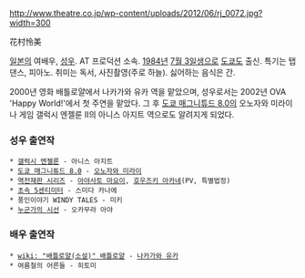 http://www.theatre.co.jp/wp-content/uploads/2012/06/rj_0072.jpg?width=300

花村怜美

[[일본]]의 여배우, [[성우]]. AT 프로덕션 소속. [[1984년]] [[7월 3일]]생으로 [[도쿄]]도 출신. 특기는 탭댄스, 피아노. 취미는 독서, 사진촬영(주로 하늘). 싫어하는 음식은 간.

2000년 영화 배틀로얄에서 나카가와 유카 역을 맡았으며, 성우로서는 2002년 OVA 'Happy World!'에서 첫 주연을 맡았다. 그 후 [[도쿄 매그니튜드 8.0]]의 오노자와 미라이나 게임 갤럭시 엔젤룬 II의 아니스 아지트 역으로도 알려지게 되었다.

=== 성우 출연작 ===
 * [[갤럭시 엔젤룬]] - 아니스 아지트
 * [[도쿄 매그니튜드 8.0]] - [[오노자와 미라이]]
 * [[역전재판 시리즈]] - [[아야사토 마요이]], [[호우즈키 아카네]](PV, 특별법정)
 * [[초속 5센티미터]] - 스미다 카나에
 * 풍인이야기 WINDY TALES - 미키
 * [[누군가의 시선]] - 오카무라 아야

=== 배우 출연작 ===
 * [[wiki: "배틀로얄(소설)" 배틀로얄]] - [[나카가와 유카]]
 * 여름철의 어른들 - 히토미
